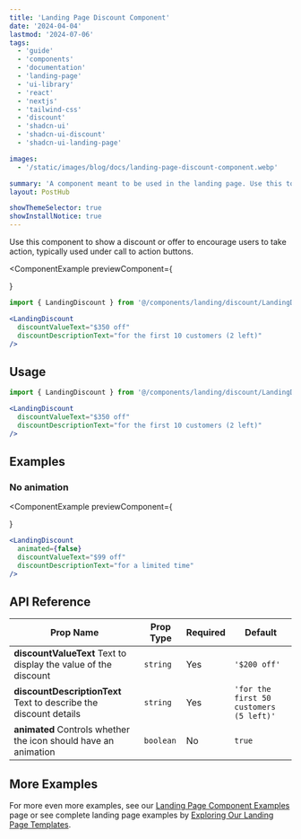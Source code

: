 ```yaml
---
title: 'Landing Page Discount Component'
date: '2024-04-04'
lastmod: '2024-07-06'
tags:
  - 'guide'
  - 'components'
  - 'documentation'
  - 'landing-page'
  - 'ui-library'
  - 'react'
  - 'nextjs'
  - 'tailwind-css'
  - 'discount'
  - 'shadcn-ui'
  - 'shadcn-ui-discount'
  - 'shadcn-ui-landing-page'

images:
  - '/static/images/blog/docs/landing-page-discount-component.webp'

summary: 'A component meant to be used in the landing page. Use this to show a discount or offer to encourage users to take action, typically used under call to action buttons.'
layout: PostHub

showThemeSelector: true
showInstallNotice: true
---
```


Use this component to show a discount or offer to encourage users to take action, typically used under call to action buttons.

<ComponentExample
  previewComponent={
    <div className="p-6">
      <LandingDiscount
        discountValueText="$350 off"
        discountDescriptionText="for the first 10 customers (2 left)"
      />
    </div>
  }
>
```jsx
import { LandingDiscount } from '@/components/landing/discount/LandingDiscount';

<LandingDiscount
  discountValueText="$350 off"
  discountDescriptionText="for the first 10 customers (2 left)"
/>
```
</ComponentExample>

## Usage

```jsx
import { LandingDiscount } from '@/components/landing/discount/LandingDiscount';
```

```jsx
<LandingDiscount
  discountValueText="$350 off"
  discountDescriptionText="for the first 10 customers (2 left)"
/>
```

## Examples

### No animation

<ComponentExample
  previewComponent={
    <div className="p-6">
      <LandingDiscount
        animated={false}
        discountValueText="$99 off"
        discountDescriptionText="for a limited time"
      />
    </div>
  }
>
  ```jsx
  <LandingDiscount
    animated={false}
    discountValueText="$99 off"
    discountDescriptionText="for a limited time"
  />
  ```
</ComponentExample>

## API Reference

| Prop Name                                                                        | Prop Type | Required | Default                                 |
| -------------------------------------------------------------------------------- | --------- | -------- | --------------------------------------- |
| **discountValueText** <Tippy>Text to display the value of the discount</Tippy>   | `string`  | Yes      | `'$200 off'`                            |
| **discountDescriptionText** <Tippy>Text to describe the discount details</Tippy> | `string`  | Yes      | `'for the first 50 customers (5 left)'` |
| **animated** <Tippy>Controls whether the icon should have an animation</Tippy>   | `boolean` | No       | `true`                                  |

## More Examples

For more even more examples, see our <a href="/demo/landing-page-component-examples" className="fancy-link">Landing Page Component Examples</a> page or see complete landing page examples by <a href="/demo/landing-page-templates" className="fancy-link">Exploring Our Landing Page Templates</a>.
